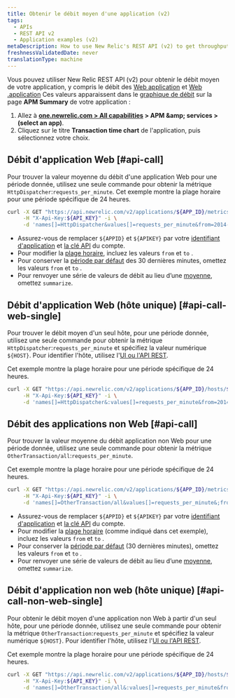 ```yaml
---
title: Obtenir le débit moyen d'une application (v2)
tags:
  - APIs
  - REST API v2
  - Application examples (v2)
metaDescription: How to use New Relic's REST API (v2) to get throughput values (similar to the Throughput chart on your APM Summary page) for web or non-web apps.
freshnessValidatedDate: never
translationType: machine
---
```


Vous pouvez utiliser New Relic REST API (v2) pour obtenir le débit moyen de votre application, y compris le débit des [Web application](/docs/using-new-relic/welcome-new-relic/getting-started/glossary#transaction) et [Web .application](/docs/using-new-relic/welcome-new-relic/getting-started/glossary#non-web-transaction) Ces valeurs apparaissent dans le [graphique de débit](/docs/apm/applications-menu/monitoring/apm-overview-page-view-transaction-apdex-usage-data#overview_charts) sur la page <DNT>**APM Summary**</DNT> de votre application :

1. Allez à <DNT>**[one.newrelic.com &gt; All capabilities](https://one.newrelic.com/all-capabilities) &gt; APM &amp;amp; services &gt; (select an app)**</DNT>.
2. Cliquez sur le titre <DNT>**Transaction time chart**</DNT> de l&apos;application, puis sélectionnez votre choix.

## Débit d&apos;application Web [#api-call]

Pour trouver la valeur moyenne du débit d&apos;une application Web pour une période donnée, utilisez une seule commande pour obtenir la métrique `HttpDispatcher`:`requests_per_minute`. Cet exemple montre la plage horaire pour une période spécifique de 24 heures.

```bash
curl -X GET "https://api.newrelic.com/v2/applications/${APP_ID}/metrics/data.json" \
     -H "X-Api-Key:${API_KEY}" -i \
     -d 'names[]=HttpDispatcher&values[]=requests_per_minute&from=2014-02-21T23:59:00+00:00&to=2014-02-22T23:59:00+00:00&summarize=true'
```

* Assurez-vous de remplacer `${APPID}` et `${APIKEY}` par votre [identifiant d&apos;application](/docs/apm/apis/requirements/identification-code) et [la clé API](/docs/apis/rest-api-v2/requirements/rest-api-key) du compte.
* Pour modifier la [plage horaire](/docs/apm/apis/requirements/extracting-metric-data), incluez les valeurs `from` et `to` .
* Pour conserver la [période par défaut](/docs/apm/apis/api-v2-examples/specifying-time-range-api-v2) des 30 dernières minutes, omettez les valeurs `from` et `to` .
* Pour renvoyer une série de valeurs de débit au lieu d’une [moyenne](/docs/apm/apis/requirements/calculating-average-metric-values-summarize), omettez `summarize`.

## Débit d&apos;application Web (hôte unique) [#api-call-web-single]

Pour trouver le débit moyen d&apos;un seul hôte, pour une période donnée, utilisez une seule commande pour obtenir la métrique `HttpDispatcher`:`requests_per_minute` et spécifiez la valeur numérique `${HOST}`. Pour identifier l&apos;hôte, utilisez l&apos;[UI ou l&apos;API REST](/docs/apis/rest-api-v2/requirements/listing-host-instance-application-server-ids#locating_host_id).

Cet exemple montre la plage horaire pour une période spécifique de 24 heures.

```bash
curl -X GET "https://api.newrelic.com/v2/applications/${APP_ID}/hosts/${HOST}/metrics/data.json" \
     -H "X-Api-Key:${API_KEY}" -i \
     -d 'names[]=HttpDispatcher&:values[]=requests_per_minute&from=2014-02-21T23:59:00+00:00&to=2014-02-22T23:59:00+00:00&:summarize=true'
```

## Débit des applications non Web [#api-call]

Pour trouver la valeur moyenne du débit application non Web pour une période donnée, utilisez une seule commande pour obtenir la métrique `OtherTransaction/all`:`requests_per_minute`.

Cet exemple montre la plage horaire pour une période spécifique de 24 heures.

```bash
curl -X GET "https://api.newrelic.com/v2/applications/${APP_ID}/metrics/data.json" \
     -H "X-Api-Key:${API_KEY}" -i \
     -d 'names[]=OtherTransaction/all&values[]=requests_per_minute&;from=2014-02-21T23:59:00+00:00&to=2014-02-22T23:59:00+00:00&summarize=true'
```

* Assurez-vous de remplacer `${APPID}` et `${APIKEY}` par votre [identifiant d&apos;application](/docs/apm/apis/requirements/identification-code) et [la clé API](/docs/apis/rest-api-v2/requirements/rest-api-key) du compte.
* Pour modifier la [plage horaire](/docs/apm/apis/requirements/extracting-metric-data) (comme indiqué dans cet exemple), incluez les valeurs `from` et `to` .
* Pour conserver la [période par défaut](/docs/apm/apis/api-v2-examples/specifying-time-range-api-v2) (30 dernières minutes), omettez les valeurs `from` et `to` .
* Pour renvoyer une série de valeurs de débit au lieu d’une [moyenne](/docs/apm/apis/requirements/calculating-average-metric-values-summarize), omettez `summarize`.

## Débit d&apos;application non web (hôte unique) [#api-call-non-web-single]

Pour obtenir le débit moyen d&apos;une application non Web à partir d&apos;un seul hôte, pour une période donnée, utilisez une seule commande pour obtenir la métrique `OtherTransaction`:`requests_per_minute` et spécifiez la valeur numérique `${HOST}`. Pour identifier l&apos;hôte, utilisez l&apos;[UI ou l&apos;API REST](/docs/apis/rest-api-v2/requirements/listing-host-instance-application-server-ids#locating_host_id).

Cet exemple montre la plage horaire pour une période spécifique de 24 heures.

```bash
curl -X GET "https://api.newrelic.com/v2/applications/${APP_ID}/hosts/${HOST}/metrics/data.json" \
     -H "X-Api-Key:${API_KEY}" -i \
     -d 'names[]=OtherTransaction/all&:values[]=requests_per_minute&from=2014-02-21T23:59:00+00:00&to=2014-02-22T23:59:00+00:00&:summarize=true'
```